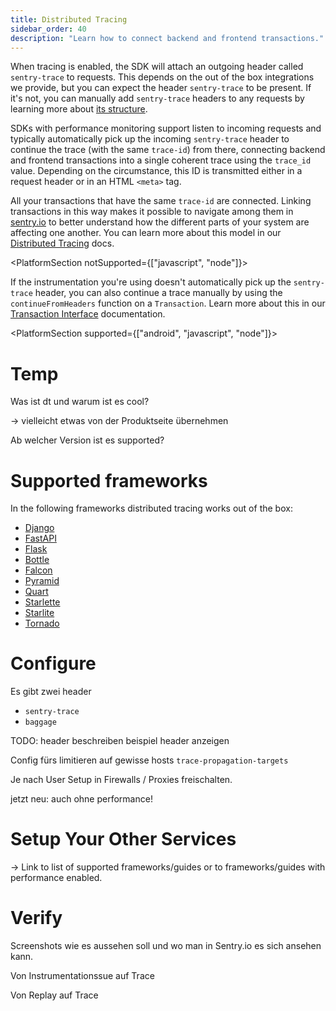 ```yaml
---
title: Distributed Tracing
sidebar_order: 40
description: "Learn how to connect backend and frontend transactions."
---
```


When tracing is enabled, the SDK will attach an outgoing header called `sentry-trace` to requests. This depends on the out of the box integrations we provide, but you can expect the header `sentry-trace` to be present. If it's not, you can manually add `sentry-trace` headers to any requests by learning more about [its structure](https://develop.sentry.dev/sdk/performance/#header-sentry-trace).

SDKs with performance monitoring support listen to incoming requests and typically automatically pick up the incoming `sentry-trace` header to continue the trace (with the same `trace-id`) from there, connecting backend and frontend transactions into a single coherent trace using the `trace_id` value. Depending on the circumstance, this ID is transmitted either in a request header or in an HTML `<meta>` tag.

All your transactions that have the same `trace-id` are connected. Linking transactions in this way makes it possible to navigate among them in [sentry.io](https://sentry.io) to better understand how the different parts of your system are affecting one another. You can learn more about this model in our [Distributed Tracing](/product/sentry-basics/tracing/distributed-tracing/) docs.

<PlatformSection notSupported={["javascript", "node"]}>

If the instrumentation you're using doesn't automatically pick up the `sentry-trace` header, you can also continue a trace manually by using the `continueFromHeaders` function on a `Transaction`. Learn more about this in our [Transaction Interface](https://develop.sentry.dev/sdk/performance/#new-span-and-transaction-classes) documentation.

</PlatformSection>

<PlatformSection supported={["android", "javascript", "node"]}>

<PlatformContent includePath="distributed-tracing/index" />

</PlatformSection>



# Temp

Was ist dt und warum ist es cool?

-> vielleicht etwas von der Produktseite übernehmen

Ab welcher Version ist es supported?

# Supported frameworks

In the following frameworks distributed tracing works out of the box:

- [Django](/platforms/python/guides/django/distributed-tracing/instrumentation/automatic-instrumentation/)
- [FastAPI](/platforms/python/guides/fastapi/distributed-tracing/instrumentation/automatic-instrumentation/)
- [Flask](/platforms/python/guides/flask/distributed-tracing/instrumentation/automatic-instrumentation/)
- [Bottle](/platforms/python/guides/bottle/distributed-tracing/instrumentation/automatic-instrumentation/)
- [Falcon](/platforms/python/guides/falcon/distributed-tracing/instrumentation/automatic-instrumentation/)
- [Pyramid](/platforms/python/guides/pyramid/distributed-tracing/instrumentation/automatic-instrumentation/)
- [Quart](/platforms/python/guides/quart/distributed-tracing/instrumentation/automatic-instrumentation/)
- [Starlette](/platforms/python/guides/starlette/distributed-tracing/instrumentation/automatic-instrumentation/)
- [Starlite](/platforms/python/guides/starlite/distributed-tracing/instrumentation/automatic-instrumentation/)
- [Tornado](/platforms/python/guides/tornado/distributed-tracing/instrumentation/automatic-instrumentation/)

<!--
TODO: Check these if there is really auto instrumentation:
- AWS Lambda
- GCP
- Trytond
- Celery
- rq
 -->

# Configure

Es gibt zwei header

- `sentry-trace`
- `baggage`

TODO: header beschreiben
beispiel header anzeigen

Config fürs limitieren auf gewisse hosts
`trace-propagation-targets`

Je nach User Setup in Firewalls / Proxies freischalten.

jetzt neu: auch ohne performance!

# Setup Your Other Services

-> Link to list of supported frameworks/guides or to frameworks/guides with performance enabled.

# Verify

Screenshots wie es aussehen soll und wo man in Sentry.io es sich ansehen kann.

Von Instrumentationssue auf Trace

Von Replay auf Trace
